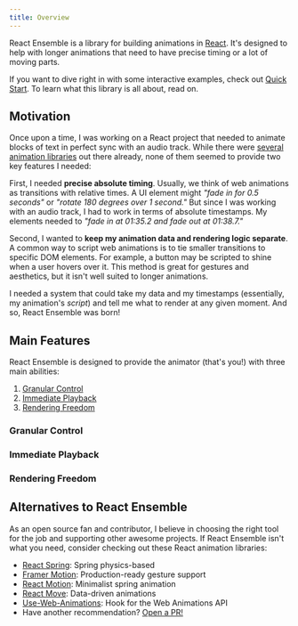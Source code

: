 ```yaml
---
title: Overview
---
```


React Ensemble is a library for building animations in [React](https://reactjs.org/). It's designed to help with longer animations that need to have precise timing or a lot of moving parts.

If you want to dive right in with some interactive examples, check out [Quick Start](/docs/quick-start). To learn what this library is all about, read on.

## Motivation

Once upon a time, I was working on a React project that needed to animate blocks of text in perfect sync with an audio track. While there were [several animation libraries](#alternatives-to-react-ensemble) out there already, none of them seemed to provide two key features I needed:

First, I needed **precise absolute timing**. Usually, we think of web animations as transitions with relative times. A UI element might _"fade in for 0.5 seconds"_ or _"rotate 180 degrees over 1 second."_ But since I was working with an audio track, I had to work in terms of absolute timestamps. My elements needed to _"fade in at 01:35.2 and fade out at 01:38.7."_

Second, I wanted to **keep my animation data and rendering logic separate**. A common way to script web animations is to tie smaller transitions to specific DOM elements. For example, a button may be scripted to shine when a user hovers over it. This method is great for gestures and aesthetics, but it isn't well suited to longer animations.

I needed a system that could take my data and my timestamps (essentially, my animation's _script_) and tell me what to render at any given moment. And so, React Ensemble was born!

## Main Features

React Ensemble is designed to provide the animator (that's you!) with three main abilities:

1. [Granular Control](#granular-control)
2. [Immediate Playback](#immediate-playback)
3. [Rendering Freedom](#rendering-freedom)

### Granular Control

### Immediate Playback

### Rendering Freedom

## Alternatives to React Ensemble

As an open source fan and contributor, I believe in choosing the right tool for the job and supporting other awesome projects. If React Ensemble isn't what you need, consider checking out these React animation libraries:

- [React Spring](https://github.com/pmndrs/react-spring): Spring physics-based
- [Framer Motion](https://github.com/framer/motion): Production-ready gesture support
- [React Motion](https://github.com/chenglou/react-motion): Minimalist spring animation
- [React Move](https://github.com/sghall/react-move): Data-driven animations
- [Use-Web-Animations](https://github.com/wellyshen/use-web-animations): Hook for the Web Animations API
- Have another recommendation? [Open a PR!](https://github.com/jcowman2/react-ensemble/issues/new)
